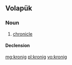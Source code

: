 ==Volapük==

===Noun===
{{vo-noun}}
 
# [[chronicle]]

====Declension====
{{vo-decl-noun}}

[[mg:kronig]]
[[pl:kronig]]
[[vo:kronig]]